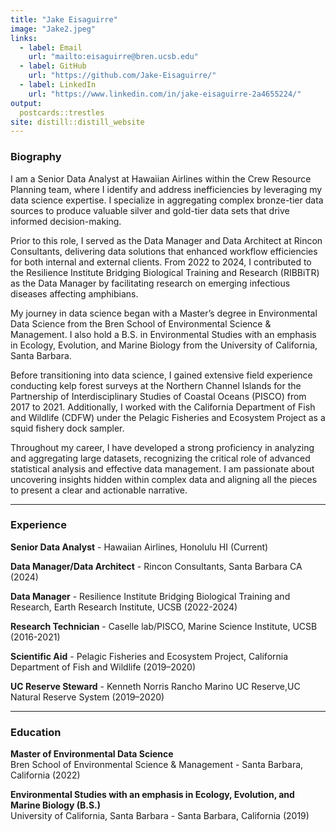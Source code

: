 ```yaml
---
title: "Jake Eisaguirre"
image: "Jake2.jpeg"
links:
  - label: Email
    url: "mailto:eisaguirre@bren.ucsb.edu"
  - label: GitHub
    url: "https://github.com/Jake-Eisaguirre/"
  - label: LinkedIn
    url: "https://www.linkedin.com/in/jake-eisaguirre-2a4655224/"
output:
  postcards::trestles
site: distill::distill_website
---
```

### Biography

I am a Senior Data Analyst at Hawaiian Airlines within the Crew Resource Planning team, where I identify and address inefficiencies by leveraging my data science expertise. I specialize in aggregating complex bronze-tier data sources to produce valuable silver and gold-tier data sets that drive informed decision-making.

Prior to this role, I served as the Data Manager and Data Architect at Rincon Consultants, delivering data solutions that enhanced workflow efficiencies for both internal and external clients. From 2022 to 2024, I contributed to the Resilience Institute Bridging Biological Training and Research (RIBBiTR) as the Data Manager by facilitating research on emerging infectious diseases affecting amphibians.

My journey in data science began with a Master's degree in Environmental Data Science from the Bren School of Environmental Science & Management. I also hold a B.S. in Environmental Studies with an emphasis in Ecology, Evolution, and Marine Biology from the University of California, Santa Barbara.

Before transitioning into data science, I gained extensive field experience conducting kelp forest surveys at the Northern Channel Islands for the Partnership of Interdisciplinary Studies of Coastal Oceans (PISCO) from 2017 to 2021. Additionally, I worked with the California Department of Fish and Wildlife (CDFW) under the Pelagic Fisheries and Ecosystem Project as a squid fishery dock sampler.

Throughout my career, I have developed a strong proficiency in analyzing and aggregating large datasets, recognizing the critical role of advanced statistical analysis and effective data management. I am passionate about uncovering insights hidden within complex data and aligning all the pieces to present a clear and actionable narrative.


--------------------------------------------------------------------------------------------------------------------------------------------

### Experience

**Senior Data Analyst** - Hawaiian Airlines, Honolulu HI (Current)

**Data Manager/Data Architect** - Rincon Consultants, Santa Barbara CA (2024)

**Data Manager** - Resilience Institute Bridging Biological Training and Research, Earth Research Institute, UCSB (2022-2024)


**Research Technician** - Caselle lab/PISCO, Marine Science Institute, UCSB (2016-2021)


**Scientific Aid** - Pelagic Fisheries and Ecosystem Project, California Department of Fish and Wildlife (2019–2020)


**UC Reserve Steward** - Kenneth Norris Rancho Marino UC Reserve,UC Natural Reserve System (2019–2020)


--------------------------------------------------------------------------------------------------------------------------------------------

### Education

**Master of Environmental Data Science**                                                                                                 
Bren School of Environmental Science & Management - Santa Barbara, California (2022)

**Environmental Studies with an emphasis in Ecology, Evolution, and Marine Biology (B.S.)**                               
University of California, Santa Barbara - Santa Barbara, California (2019)

